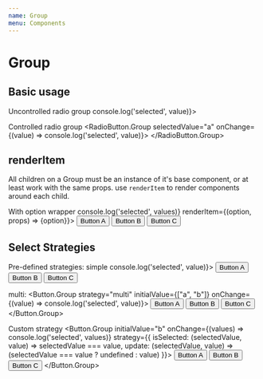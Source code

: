 ```yaml
---
name: Group
menu: Components
---
```



# Group

## Basic usage

<Playground>
  <Text>Uncontrolled radio group</Text>
  <RadioButton.Group initialValue="a" onChange={(value) => console.log('selected', value)}>
    <RadioButton label="Option 1" value="a" />
    <RadioButton label="Option 2" value="b" />
    <RadioButton label="Option 3" value="c" disabled />
  </RadioButton.Group>

  <Text>Controlled radio group</Text>
  <RadioButton.Group selectedValue="a" onChange={(value) => console.log('selected', value)}>
    <RadioButton label="Option 1" value="a" />
    <RadioButton label="Option 2" value="b" />
    <RadioButton label="Option 3" value="c" disabled />
  </RadioButton.Group>
</Playground>

## renderItem

All children on a Group must be an instance of it's base component, or at least work with the same props.
use `renderItem` to render components around each child.

<Playground>
  <Text>With option wrapper</Text>
  <Button.Group
    initialValue="b"
    onChange={(values) => console.log('selected', values)}
    renderItem={(option, props) => <Col width={1/4} m={4}>{option}</Col>}>
    <Button fluid value="a">Button A</Button>
    <Button fluid value="b">Button B</Button>
    <Button fluid value="c">Button C</Button>
  </Button.Group>
</Playground>


## Select Strategies

<Playground>
  <Text>Pre-defined strategies:</Text>
  <Text fontSize="small">simple</Text>
  <Button.Group
    strategy="simple"
    initialValue="b"
    onChange={(value) => console.log('selected', value)}>
    <Button value="a">Button A</Button>
    <Button value="b">Button B</Button>
    <Button value="c">Button C</Button>
  </Button.Group>

  <Text fontSize="small">multi:</Text>
  <Button.Group
    strategy="multi"
    initialValue={["a", "b"]}
    onChange={(value) => console.log('selected', value)}>
    <Button value="a">Button A</Button>
    <Button value="b">Button B</Button>
    <Button value="c">Button C</Button>
  </Button.Group>

  <Text>Custom strategy</Text>
  <Button.Group
    initialValue="b"
    onChange={(values) => console.log('selected', values)}
    strategy={{
      isSelected: (selectedValue, value) => selectedValue === value,
      update: (selectedValue, value) => (selectedValue === value ? undefined : value)
    }}>
    <Button value="a">Button A</Button>
    <Button value="b">Button B</Button>
    <Button value="c">Button C</Button>
  </Button.Group>
</Playground>
